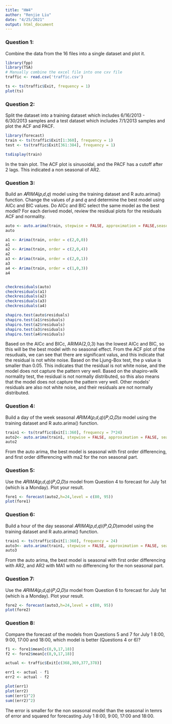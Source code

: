 ```yaml
---
title: "HW4"
author: "Renjie Liu"
date: "4/25/2021"
output: html_document
---
```

### Question 1:
Combine the data from the 16 files into a single dataset and plot it.
```r
library(fpp)
library(TSA)
# Manually combine the excel file into one cxv file
traffic <- read.csv('traffic.csv')

ts <- ts(traffic$Exit, frequency = 1)
plot(ts)
```
### Question 2:
Split the dataset into a training dataset which includes 6/16/2013 - 6/30/2013 samples and a test dataset which includes 7/1/2013 samples and plot the ACF and PACF.
```r
library(forecast)
train <- ts(traffic$Exit[1:360], frequency = 1)
test <- ts(traffic$Exit[361:384], frequency = 1)

tsdisplay(train)
```
In the train plot. The ACF plot is sinusoidal, and the PACF has a cutoff after 2 lags. This indicated a non seasonal of AR2. 

### Question 3:
Build an 𝐴𝑅𝐼𝑀𝐴(𝑝,𝑑,𝑞) model using the training dataset and R auto.arima() function. Change the values of 𝑝 and 𝑞 and determine the best model using AICc and BIC values. Do AICc and BIC select the same model as the best model? For each derived model, review the residual plots for the residuals ACF and normality.
```r
auto <- auto.arima(train, stepwise = FALSE, approximation = FALSE,seasonal = FALSE)
auto

a1 <- Arima(train, order = c(2,0,0))
a1
a2 <- Arima(train, order = c(2,0,4))
a2
a3 <- Arima(train, order = c(2,0,1))
a3
a4 <- Arima(train, order = c(1,0,3))
a4


checkresiduals(auto)
checkresiduals(a1)
checkresiduals(a2)
checkresiduals(a3)
checkresiduals(a4)

shapiro.test(auto$residuals)
shapiro.test(a1$residuals)
shapiro.test(a2$residuals)
shapiro.test(a3$residuals)
shapiro.test(a4$residuals)
```
Based on the AICc and BICc, ARIMA(2,0,3) has the lowest AICc and BIC, so this will be the best model with no seasonal effect. From the ACF plot of the resuduals, we can see that there are significant valus, and this indicate that the residual is not white noise. Based on the Ljung-Box test, the p value is smaller than 0.05. This indicates that the residual is not white noise, and the model does not capture the pattern very well. Based on the shapiro-wilk normality test, the residual is not normally distributed, so this also means that the model does not capture the pattern very well. Other models' residuals are also not white noise, and their residuals are not normally distributed.  

### Question 4:
Build a day of the week seasonal 𝐴𝑅𝐼𝑀𝐴(𝑝,𝑑,𝑞)(𝑃,𝑄,𝐷)𝑠 model using the training dataset and R auto.arima() function.
```r
train1 <- ts(traffic$Exit[1:360], frequency = 7*24)
auto2<- auto.arima(train1, stepwise = FALSE, approximation = FALSE, seasonal = TRUE)
auto2
```
From the auto arima, the best model is seasonal with first order differencing, and first order differencing with ma2 for the non seasonal part. 

### Question 5:
Use the 𝐴𝑅𝐼𝑀𝐴(𝑝,𝑑,𝑞)(𝑃,𝑄,𝐷)𝑠 model from Question 4 to forecast for July 1st (which is a Monday). Plot your result.
```r
fore1 <- forecast(auto2,h=24,level = c(80, 95))
plot(fore1)
```

### Question 6:
Build a hour of the day seasonal 𝐴𝑅𝐼𝑀𝐴(𝑝,𝑑,𝑞)(𝑃,𝑄,𝐷)𝑠model using the training dataset and R auto.arima() function.
```r
train1 <- ts(traffic$Exit[1:360], frequency = 24)
auto3<- auto.arima(train1, stepwise = FALSE, approximation = FALSE, seasonal = TRUE)
auto3
```
From the auto arima, the best model is seasonal with first order differencing with AR2, and AR2 with MA1 with no differencing for the non seasonal part.


### Question 7:
Use the 𝐴𝑅𝐼𝑀𝐴(𝑝,𝑑,𝑞)(𝑃,𝑄,𝐷)𝑠 model from Question 6 to forecast for July 1st (which is a Monday). Plot your result.
```r
fore2 <- forecast(auto3,h=24,level = c(80, 95))
plot(fore2)
```

### Question 8:
Compare the forecast of the models from Questions 5 and 7 for July 1 8:00, 9:00, 17:00 and 18:00, which model is better (Questions 4 or 6)?
```r
f1 <- fore1$mean[c(8,9,17,18)]
f2 <- fore2$mean[c(8,9,17,18)]

actual <- traffic$Exit[c(368,369,377,378)]

err1 <- actual - f1
err2 <- actual - f2

plot(err1)
plot(err2)
sum((err1)^2)
sum((err2)^2)
```
The error is smaller for the non seasonal model than the seasonal in temrs of error and squared for forecasting July 1 8:00, 9:00, 17:00 and 18:00. 
